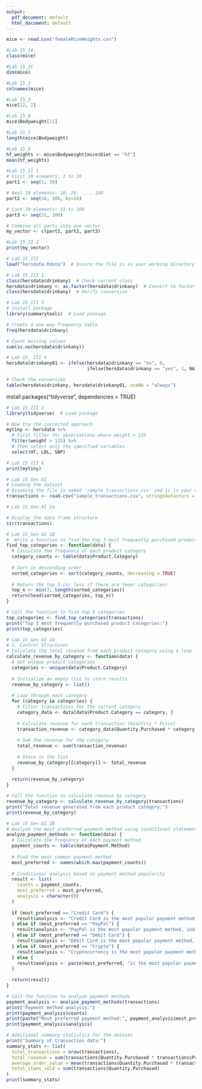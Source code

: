 ```yaml
---
output:
  pdf_document: default
  html_document: default
---
```



```r
mice <- read.csv("femaleMiceWeights.csv")
```

```r
#Lab 15_1A
class(mice)
```

```r
#Lab 15_1C
dim(mice)
```


```r
#Lab 15_2
colnames(mice)
```


```r
#Lab 15_3
mice[12, 2]
```


```r
#Lab 15_4
mice$Bodyweight[11]
```


```r
#Lab 15_5
length(mice$Bodyweight)
```


```r
#Lab 15_6
hf_weights <- mice$Bodyweight[mice$Diet == "hf"]
mean(hf_weights)
```


```r
#Lab 15_II 1
# First 20 elements: 1 to 20
part1 <- seq(1, 20)

# Next 10 elements: 10, 20, ..., 100
part2 <- seq(10, 100, by=10)

# Last 70 elements: 31 to 100
part3 <- seq(31, 100)

# Combine all parts into one vector
my_vector <- c(part1, part2, part3)

```

```r
#Lab 15_II 2
print(my_vector)
```


```r
# Lab 15_III
load("hersdata.Rdata")  # Ensure the file is in your working directory
```


```r
# Lab 15_III 2
class(hersdata$drinkany)  # Check current class
hersdata$drinkany <- as.factor(hersdata$drinkany)  # Convert to factor
class(hersdata$drinkany)  # Verify conversion
```


```r
# Lab 15_III 3
# Install package 
library(summarytools)  # Load package

# Create a one-way frequency table
freq(hersdata$drinkany)

# Count missing values
sum(is.na(hersdata$drinkany))
```


```r
# Lab 15_ III 4
hersdata$drinkany01 <- ifelse(hersdata$drinkany == "no", 0,
                              ifelse(hersdata$drinkany == "yes", 1, NA))

# Check the conversion
table(hersdata$drinkany, hersdata$drinkany01, useNA = "always")
```

install.packages("tidyverse", dependencies = TRUE)

```r
# Lab 15_III 5
library(tidyverse)  # Load package

# Now try the corrected approach
mytiny <- hersdata %>%
  # First filter for observations where weight > 125
  filter(weight > 125) %>%
  # Then select only the specified variables
  select(HT, LDL, SBP)

# Lab 15_III 6 
print(mytiny)
```


```r
# Lab 15_Gen AI
# Loading the dataset
# Assuming the file is named 'sample_transactions.csv' and is in your working directory
transactions <- read.csv("sample_transactions.csv", stringsAsFactors = FALSE)
```


```r
# Lab 15_Gen AI 1a

# Display the data frame structure
str(transactions)
```


```r
# Lab 15_Gen AI 1B
#  Write a function to find the top 3 most frequently purchased product categories
find_top_categories <- function(data) {
  # Calculate the frequency of each product category
  category_counts <- table(data$Product.Category)
  
  # Sort in descending order
  sorted_categories <- sort(category_counts, decreasing = TRUE)
  
  # Return the top 3 (or less if there are fewer categories)
  top_n <- min(3, length(sorted_categories))
  return(head(sorted_categories, top_n))
}

# Call the function to find top 3 categories
top_categories <- find_top_categories(transactions)
print("Top 3 most frequently purchased product categories:")
print(top_categories)
```


```r
# Lab 15_Gen AI 2A
# 2. Control Structures
# Calculate the total revenue from each product category using a loop
calculate_revenue_by_category <- function(data) {
  # Get unique product categories
  categories <- unique(data$Product.Category)
  
  # Initialize an empty list to store results
  revenue_by_category <- list()
  
  # Loop through each category
  for (category in categories) {
    # Filter transactions for the current category
    category_data <- data[data$Product.Category == category, ]
    
    # Calculate revenue for each transaction (Quantity * Price)
    transaction_revenue <- category_data$Quantity.Purchased * category_data$Price.per.Unit
    
    # Sum the revenue for the category
    total_revenue <- sum(transaction_revenue)
    
    # Store in the list
    revenue_by_category[[category]] <- total_revenue
  }
  
  return(revenue_by_category)
}

# Call the function to calculate revenue by category
revenue_by_category <- calculate_revenue_by_category(transactions)
print("Total revenue generated from each product category:")
print(revenue_by_category)
```


```r
# Lab 15_Gen AI 2B
# Analyze the most preferred payment method using conditional statements
analyze_payment_methods <- function(data) {
  # Calculate the frequency of each payment method
  payment_counts <- table(data$Payment.Method)
  
  # Find the most common payment method
  most_preferred <- names(which.max(payment_counts))
  
  # Conditional analysis based on payment method popularity
  result <- list(
    counts = payment_counts,
    most_preferred = most_preferred,
    analysis = character(0)
  )
  
  if (most_preferred == "Credit Card") {
    result$analysis <- "Credit Card is the most popular payment method, suggesting customers prefer traditional payment options."
  } else if (most_preferred == "PayPal") {
    result$analysis <- "PayPal is the most popular payment method, indicating a preference for digital wallet solutions."
  } else if (most_preferred == "Debit Card") {
    result$analysis <- "Debit Card is the most popular payment method, suggesting customers prefer direct bank payments."
  } else if (most_preferred == "Crypto") {
    result$analysis <- "Cryptocurrency is the most popular payment method, indicating customers are embracing new financial technologies."
  } else {
    result$analysis <- paste(most_preferred, "is the most popular payment method.")
  }
  
  return(result)
}

# Call the function to analyze payment methods
payment_analysis <- analyze_payment_methods(transactions)
print("Payment method analysis:")
print(payment_analysis$counts)
print(paste("Most preferred payment method:", payment_analysis$most_preferred))
print(payment_analysis$analysis)

# Additional summary statistics for the dataset
print("Summary of transaction data:")
summary_stats <- list(
  total_transactions = nrow(transactions),
  total_revenue = sum(transactions$Quantity.Purchased * transactions$Price.per.Unit),
  average_order_value = mean(transactions$Quantity.Purchased * transactions$Price.per.Unit),
  total_items_sold = sum(transactions$Quantity.Purchased)
)
print(summary_stats)
```

